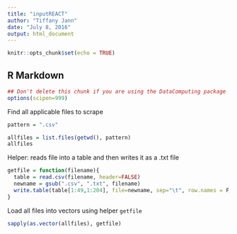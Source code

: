 ---
title: "inputREACT"
author: "Tiffany Jann"
date: "July 8, 2016"
output: html_document
---

```{r setup, include=FALSE}
knitr::opts_chunk$set(echo = TRUE)
```

## R Markdown

<!-- Don't edit in between this line and the one below -->
```{r include=FALSE}
## Don't delete this chunk if you are using the DataComputing package
options(scipen=999)
```
<!-- Don't edit the material above this line -->
Find all applicable files to scrape
```{r}
pattern = ".csv"

allfiles = list.files(getwd(), pattern)
allfiles
```
Helper: reads file into a table and then writes it as a .txt file
```{r}
getfile = function(filename){
  table = read.csv(filename, header=FALSE)
  newname = gsub(".csv", ".txt", filename)
  write.table(table[1:49,1:204], file=newname, sep="\t", row.names = F, col.names = F)
}
```
Load all files into vectors using helper `getfile`
```{r}
sapply(as.vector(allfiles), getfile)
```
